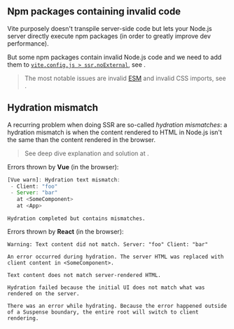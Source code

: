 
## Npm packages containing invalid code

Vite purposely doesn't transpile server-side code but lets your Node.js server directly execute npm packages (in order to greatly improve dev performance).

But some npm packages contain invalid Node.js code and we need to add them to [`vite.config.js > ssr.noExternal`](https://vitejs.dev/config/ssr-options.html#ssr-noexternal), see <Link href="/invalid-npm#solution" />.

> The most notable issues are invalid [ESM](https://hacks.mozilla.org/2018/03/es-modules-a-cartoon-deep-dive/) and invalid CSS imports, see <Link href="/invalid-npm#errors" />.


## Hydration mismatch

A recurring problem when doing SSR are so-called *hydration mismatches*: a hydration mismatch is when the content rendered to HTML in Node.js isn't the same than the content rendered in the browser.

> See deep dive explanation and solution at <Link href="/hydration-mismatch" />.

Errors thrown by **Vue** (in the browser):
```js
[Vue warn]: Hydration text mismatch:
 - Client: "foo"
 - Server: "bar"
   at <SomeComponent>
   at <App>
```
```
Hydration completed but contains mismatches.
```

Errors thrown by **React** (in the browser):
```
Warning: Text content did not match. Server: "foo" Client: "bar"
```
```
An error occurred during hydration. The server HTML was replaced with client content in <SomeComponent>.
```
```
Text content does not match server-rendered HTML.
```
```
Hydration failed because the initial UI does not match what was rendered on the server.
```
```
There was an error while hydrating. Because the error happened outside of a Suspense boundary, the entire root will switch to client rendering.
```
